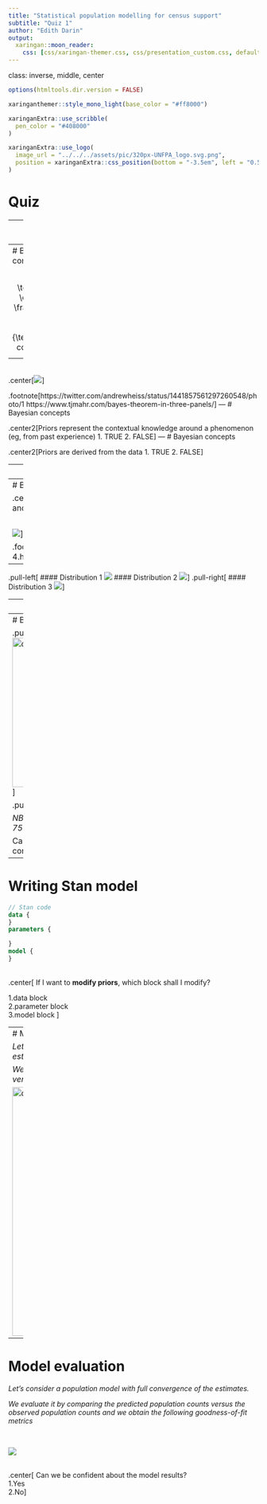 ```yaml
---
title: "Statistical population modelling for census support"
subtitle: "Quiz 1"
author: "Edith Darin"
output:
  xaringan::moon_reader:
    css: [css/xaringan-themer.css, css/presentation_custom.css, default]
---
```

class: inverse, middle, center

```r
options(htmltools.dir.version = FALSE)
```

```r
xaringanthemer::style_mono_light(base_color = "#ff8000")
```

```r
xaringanExtra::use_scribble(
  pen_color = "#408000"
)
```

```r
xaringanExtra::use_logo(
  image_url = "../../../assets/pic/320px-UNFPA_logo.svg.png",
  position = xaringanExtra::css_position(bottom = "-3.5em", left = "0.5em")
)
```

# Quiz


---
# Bayesian concepts

![](pic/mcq_tuto1_bayes_diagram.png)
---
# Bayesian concepts

$$ \text{posterior} \quad = \quad \frac{\text{prior } \cdot \text{ likelihood}}{\text{normalizing constant}} \; $$
--
<br>
.center[![](mcq_tuto1_bayes.jpg)]

.footnote[https://twitter.com/andrewheiss/status/1441857561297260548/photo/1
https://www.tjmahr.com/bayes-theorem-in-three-panels/]
---
# Bayesian concepts

.center2[Priors represent the contextual knowledge around a phenomenon (eg, from past experience)
1. TRUE
2. FALSE]
---
# Bayesian concepts

.center2[Priors are derived from the data
1. TRUE
2. FALSE]


---
# Bayesian concepts

.center2[*The **Bechdel test** measures the representation of women in film. It is based on three criteria
and films either pass the test or fail. *

Let π, a random value between 0 and 1, 
denote the unknown proportion of movies that pass the Bechdel test. ]

---
# Bayesian concepts

.center2[Three friends – the **feminist**, the **clueless**, and the **optimist** – have some prior ideas about π. 

<br>

![](pic/mcq_tuto1_Bechdelprior.PNG)]


.footnote[https://www.bayesrulesbook.com/chapter-4.html#fig:ch4-bechdel-priors]

---
.pull-left[
#### Distribution 1
![](pic/mcq_tuto1_normal.png)
#### Distribution 2
![](pic/mcq_tuto1_poisson.png)]
.pull-right[
#### Distribution 3
![](pic/mcq_tuto1_lognormal.png)]

---
# Bayesian estimation

.center2[What does the parameter `warmup` control in stan?
1. the number of iterations
2. the length of the chain
3. the number of iterations post-tuning
4. the length of the chain pre-tuning]

---
# Bayesian estimation

.pull-left[
<img src="pic/mcq_tuto1_traceplot.PNG" alt="drawing" width="300"/>]

.pull-right[
This is a **traceplot**.

*NB: we can see that the model run for 750 iterations.*

Can we consider that the model converged?
1. Yes
2. No
]

---
# Writing Stan model

```stan
// Stan code
data {
}
parameters {

}
model {
}
```
<br>
.center[
If I want to **modify priors**, which block shall I modify?

1.data block <br/>
2.parameter block <br/>
3.model block
]


---
# Model evaluation

*Let's consider a population model with full convergence of the estimates.*

*We evaluate it by comparing the predicted population counts versus 
the observed population counts*

<img src="pic/mcq_tuto1_fitplot.png" alt="drawing" width="500"/>

---
# Model evaluation

*Let's consider a population model with full convergence of the estimates.*

*We evaluate it by comparing the predicted population counts versus 
the observed population counts and we obtain the following goodness-of-fit metrics*

<br>

![](pic/mcq_tuto1_goodness.PNG)

<br>
.center[
Can we be confident about the model results? <br/>
1.Yes <br/>
2.No
]


